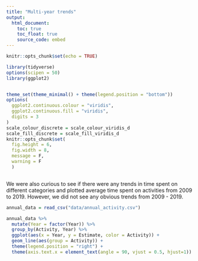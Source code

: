 ```yaml
---
title: "Multi-year trends"
output: 
  html_document:
    toc: true
    toc_float: true
    source_code: embed 
---
```


```r
knitr::opts_chunk$set(echo = TRUE)

library(tidyverse)
options(scipen = 50)
library(ggplot2)


theme_set(theme_minimal() + theme(legend.position = "bottom"))
options(
  ggplot2.continuous.colour = "viridis",
  ggplot2.continuous.fill = "viridis",
  digits = 3
)
scale_colour_discrete = scale_colour_viridis_d
scale_fill_discrete = scale_fill_viridis_d 
knitr::opts_chunk$set(
  fig.height = 6,
  fig.width = 8,
  message = F,
  warning = F 
  )



```

We were also curious to see if there were any trends in time spent on different categories and plotted average time spent on activities from 2009 to 2019. However, we did not see any obvious trends from 2009 - 2019. 

```r

annual_data = read_csv("data/annual_activity.csv") 

annual_data %>% 
  mutate(Year = factor(Year)) %>% 
  group_by(Activity, Year) %>% 
  ggplot(aes(x = Year, y = Estimate, color = Activity)) + 
  geom_line(aes(group = Activity)) + 
  theme(legend.position = "right") +
  theme(axis.text.x = element_text(angle = 90, vjust = 0.5, hjust=1))

```


